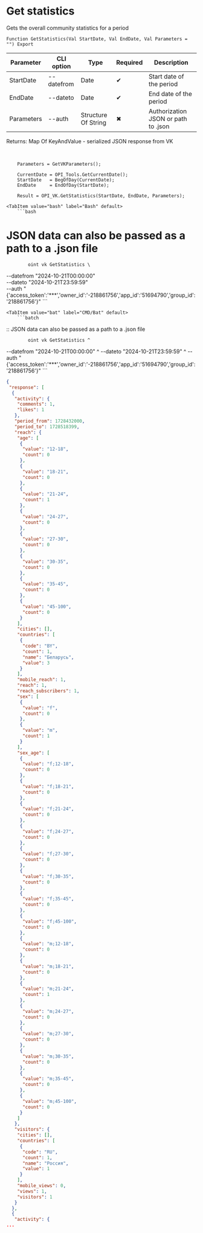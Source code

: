 ﻿---
sidebar_position: 1
---


# Get statistics
 Gets the overall community statistics for a period



`Function GetStatistics(Val StartDate, Val EndDate, Val Parameters = "") Export`

  | Parameter | CLI option | Type | Required | Description |
  |-|-|-|-|-|
  | StartDate | --datefrom | Date | &#x2714; | Start date of the period |
  | EndDate | --dateto | Date | &#x2714; | End date of the period |
  | Parameters | --auth | Structure Of String | &#x2716; | Authorization JSON or path to .json |

  
  Returns:  Map Of KeyAndValue - serialized JSON response from VK

<br/>




```bsl title="1C:Enterprise/OneScript code example"
    Parameters = GetVKParameters();

    CurrentDate = OPI_Tools.GetCurrentDate();
    StartDate   = BegOfDay(CurrentDate);
    EndDate     = EndOfDay(StartDate);

    Result = OPI_VK.GetStatistics(StartDate, EndDate, Parameters);
```
 

 <Tabs>
  
    <TabItem value="bash" label="Bash" default>
        ```bash
# JSON data can also be passed as a path to a .json file

            oint vk GetStatistics \
 --datefrom "2024-10-21T00:00:00" \
 --dateto "2024-10-21T23:59:59" \
 --auth "{'access_token':'***','owner_id':'-218861756','app_id':'51694790','group_id':'218861756'}"
        ```
    </TabItem>
  
    <TabItem value="bat" label="CMD/Bat" default>
        ```batch
:: JSON data can also be passed as a path to a .json file

            oint vk GetStatistics ^
 --datefrom "2024-10-21T00:00:00" ^
 --dateto "2024-10-21T23:59:59" ^
 --auth "{'access_token':'***','owner_id':'-218861756','app_id':'51694790','group_id':'218861756'}"
        ```
    </TabItem>
</Tabs>


```json title="Result"
{
 "response": [
  {
   "activity": {
    "comments": 1,
    "likes": 1
   },
   "period_from": 1728432000,
   "period_to": 1728518399,
   "reach": {
    "age": [
     {
      "value": "12-18",
      "count": 0
     },
     {
      "value": "18-21",
      "count": 0
     },
     {
      "value": "21-24",
      "count": 1
     },
     {
      "value": "24-27",
      "count": 0
     },
     {
      "value": "27-30",
      "count": 0
     },
     {
      "value": "30-35",
      "count": 0
     },
     {
      "value": "35-45",
      "count": 0
     },
     {
      "value": "45-100",
      "count": 0
     }
    ],
    "cities": [],
    "countries": [
     {
      "code": "BY",
      "count": 1,
      "name": "Беларусь",
      "value": 3
     }
    ],
    "mobile_reach": 1,
    "reach": 1,
    "reach_subscribers": 1,
    "sex": [
     {
      "value": "f",
      "count": 0
     },
     {
      "value": "m",
      "count": 1
     }
    ],
    "sex_age": [
     {
      "value": "f;12-18",
      "count": 0
     },
     {
      "value": "f;18-21",
      "count": 0
     },
     {
      "value": "f;21-24",
      "count": 0
     },
     {
      "value": "f;24-27",
      "count": 0
     },
     {
      "value": "f;27-30",
      "count": 0
     },
     {
      "value": "f;30-35",
      "count": 0
     },
     {
      "value": "f;35-45",
      "count": 0
     },
     {
      "value": "f;45-100",
      "count": 0
     },
     {
      "value": "m;12-18",
      "count": 0
     },
     {
      "value": "m;18-21",
      "count": 0
     },
     {
      "value": "m;21-24",
      "count": 1
     },
     {
      "value": "m;24-27",
      "count": 0
     },
     {
      "value": "m;27-30",
      "count": 0
     },
     {
      "value": "m;30-35",
      "count": 0
     },
     {
      "value": "m;35-45",
      "count": 0
     },
     {
      "value": "m;45-100",
      "count": 0
     }
    ]
   },
   "visitors": {
    "cities": [],
    "countries": [
     {
      "code": "RU",
      "count": 1,
      "name": "Россия",
      "value": 1
     }
    ],
    "mobile_views": 0,
    "views": 1,
    "visitors": 1
   }
  },
  {
   "activity": {
...
```
